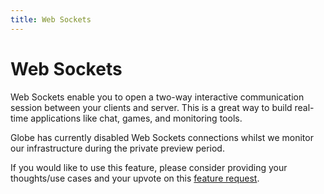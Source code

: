```yaml
---
title: Web Sockets
---
```


# Web Sockets

Web Sockets enable you to open a two-way interactive communication session between your clients and server. This is a great way to build real-time applications like chat, games, and monitoring tools.

Globe has currently disabled Web Sockets connections whilst we monitor our infrastructure during the private preview period.

If you would like to use this feature, please consider providing your thoughts/use cases and your upvote on this [feature request](https://invertase.canny.io/globe/p/web-socket-support).
